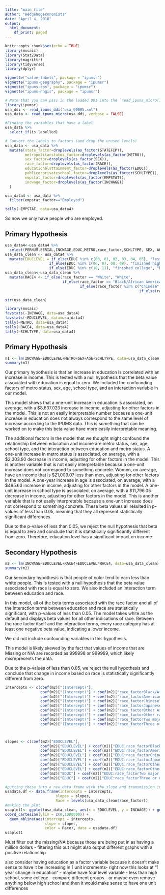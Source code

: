 ```yaml
---
title: "main file"
author: "Hedgehogeconomists"
date: "April 4, 2018"
output:
  html_document:
    df_print: paged
---
```


```r
knitr::opts_chunk$set(echo = TRUE)
library(mosaic)
library(Stat2Data)
library(magrittr)
library(tidyverse)
library(dplyr)
```

```r
vignette("value-labels", package = "ipumsr")
vignette("ipums-geography", package = "ipumsr")
vignette("ipums-cps", package = "ipumsr")
vignette("ipums-nhgis", package = "ipumsr")
```

```r
# Note that you can pass in the loaded DDI into the `read_ipums_micro()`
library(ipumsr)
usa_ddi <- read_ipums_ddi("usa_00005.xml")
usa_data <- read_ipums_micro(usa_ddi, verbose = FALSE)

#Finding the variables that have a label
usa_data %>%
  select_if(is.labelled)

# Convert the labels to factors (and drop the unused levels)
usa_data <- usa_data %>%
  mutate(state_factor=droplevels(as_factor(STATEFIP)),
         metropolitanstatus_factor=droplevels(as_factor(METRO)),
         sex_factor=droplevels(as_factor(SEX)),
         race_factor=droplevels(as_factor(RACE)),
         educationalattainment_factor=droplevels(as_factor(EDUC)),
         publicorprivateschool_factor=droplevels(as_factor(SCHLTYPE)),
         empstat_factor=droplevels(as_factor(EMPSTAT)),
         incwage_factor=droplevels(as_factor(INCWAGE))
  )
```


```r
usa_data4 <- usa_data %>%
  filter(empstat_factor=="Employed")
```



```r
tally(~EMPSTAT, data=usa_data4)
```
So now we only have people who are employed. 

## Primary Hypothesis

```r
usa_data4<-usa_data4 %>%
  select(PERNUM,SERIAL,INCWAGE,EDUC,METRO,race_factor,SCHLTYPE, SEX, AGE)
usa_data_clean <- usa_data4 %>%
  mutate(EDUCLEVEL = if_else(EDUC %in% c(00, 01, 02, 03, 04, 05), "less than high school",
                 	if_else(EDUC %in% c(06, 07, 08, 09), "finished high school",
                 	if_else(EDUC %in% c(10, 11), "finished college", "NA"))))
usa_data_clean<-usa_data_clean %>%
  mutate(RACE4 <- if_else(race_factor == "White", "White",
                          if_else(race_factor == "Black/African American/Negro", "Black",
                                  if_else(race_factor %in% c("Chinese", "Japanese", "Other Asian or Pacific Islander"), "Asian", 
                                                             if_else(race_factor %in% c("American Indian or Alaska Native", "Other race, nec", "Two major races", "Three or more major races"), "Other", NA)))))
```

```r
str(usa_data_clean)
```

```r
library(mosaic)
favstats(~INCWAGE, data=usa_data4)
favstats(~EDUCLEVEL, data=usa_data4)
tally(~METRO, data=usa_data4)
tally(~RACE4, data=usa_data4)
tally(~SCHLTYPE, data=usa_data4)
```

## Primary Hypothesis

```r
m1 <- lm(INCWAGE~EDUCLEVEL+METRO+SEX+AGE+SCHLTYPE, data=usa_data_clean)
summary(m1)
```

Our primary hypothesis is that an increase in education is correlated with an increase in income. This is tested with a null hypothesis that the beta value associated with education is equal to zero. We included the confounding factors of metro status, sex, age, school type, and an interaction variable in our model.

This model shows that a one-unit increase in education is associated, on average, with a $8,637.023 increase in income, adjusting for other factors in the model. This is not an easily interpretable number because a one-unit increase in education does not always correspond to the same level of increase according to the IPUMS data. This is something that can be worked on to make this beta value have more easily interpretable meaning.

The additional factors in the model that we thought might confound the relationship between education and income are metro status, sex, age, school type, and the interaction between education and metro status.
A one-unit increase in metro status is associated, on average, with a $2,303.90 decrease in income, adjusting for other factors in the model. This is another variable that is not easily interpretable because a one-unit increase does not correspond to something concrete.
Women, on average, have an income that is $21,009.07 less than men, adjusting for other factors in the model.
A one-year increase in age is associated, on average, with a $485.63 increase in income, adjusting for other factors in the model.
A one-unit increase in school type is associated, on average, with a $11,796.05 decrease in income, adjusting for other factors in the model. This is another variable that is not easily interpretable because a one-unit increase does not correspond to something concrete.
These beta values all resulted in p-values of less than 0.05, meaning that they all represent statistically significant differences.

Due to the p-value of less than 0.05, we reject the null hypothesis that beta is equal to zero and conclude that it is statistically significantly different from zero. Therefore, education level has a significant impact on income.

## Secondary Hypothesis
```r
m2 <- lm(INCWAGE~EDUCLEVEL+RACE4+EDUCLEVEL*RACE4, data=usa_data_clean)
summary(m2)
```

Our secondary hypothesis is that people of color tend to earn less than white people. This is tested with a null hypothesis that the beta value associated with race is equal to zero. We also included an interaction term between education and race.

In this model, all of the beta terms associated with the race factor and all of the interaction terms between education and race are statistically significant, with p-values of less than 0.05. The model takes white as the default and displays beta values for all other indications of race. Between the race factor itself and the interaction terms, every race category has at least one negative beta value, indicating a lower income.

We did not include confounding variables in this hypothesis.

This model is likely skewed by the fact that values of income that are Missing or N/A are recorded as 999998 or 999999, which likely misrepresents the data.

Due to the p-values of less than 0.05, we reject the null hypothesis and conclude that change in income based on race is statistically significantly different from zero.

```r
intercepts <- c(coef(m2)["(Intercept)"],
                coef(m2)["(Intercept)"] + coef(m2)["race_factorBlack/African American/Negro"],
                coef(m2)["(Intercept)"] + coef(m2)["race_factorAmerican Indian or Alaska Native"],
                coef(m2)["(Intercept)"] + coef(m2)["race_factorChinese"],
                coef(m2)["(Intercept)"] + coef(m2)["race_factorJapanese"],
                coef(m2)["(Intercept)"] + coef(m2)["race_factorOther Asian or Pacific Islander"],
                coef(m2)["(Intercept)"] + coef(m2)["race_factorOther race, nec"],
                coef(m2)["(Intercept)"] + coef(m2)["race_factorTwo major races"],
                coef(m2)["(Intercept)"] + coef(m2)["race_factorThree or more major races"])



slopes <- c(coef(m2)["EDUCLEVEL"],
                coef(m2)["EDUCLEVEL"] + coef(m2)["EDUC:race_factorBlack/African American/Negro"],
                coef(m2)["EDUCLEVEL"] + coef(m2)["EDUC:race_factorAmerican Indian or Alaska Native"],
                coef(m2)["EDUCLEVEL"] + coef(m2)["EDUC:race_factorChinese"],
                coef(m2)["EDUCLEVEL"] + coef(m2)["EDUC:race_factorJapanese"],
                coef(m2)["EDUCLEVEL"] + coef(m2)["EDUC:race_factorOther Asian or Pacific Islander"],
                coef(m2)["EDUCLEVEL"] + coef(m2)["EDUC:race_factorOther race, nec"],
                coef(m2)["EDUC"] + coef(m2)["EDUC:race_factorTwo major races"],
                coef(m2)["EDUC"] + coef(m2)["EDUC:race_factorThree or more major races"])

#putting these into a new data frame with the slope and transmission indicator variable
usadata.df <- data.frame(intercepts = intercepts,
                       slopes = slopes,
                       Race = levels(usa_data_clean$race_factor))
#making the plot
usaplot1<- ggplot(usa_data_clean, aes(x = EDUCLEVEL, y = INCWAGE)) + geom_point(color="grey", alpha = .1) + labs( x= 'EDUCLEVEL', y='Income and Wage (Dollars)') +
coord_cartesian(ylim = c(0,1000000)) + 
  geom_abline(aes(intercept = intercepts, 
                  slope = slopes, 
                  color = Race), data = usadata.df)
usaplot1

```

Must filter out the missing/NA because those are being put in as having a million dollars - filtering this out might also output different graphs with a positive relationship 

also consider having education as a factor variable because it doesn't make sense to have it be increasing in 1 unit increments- right now this looks at "1 year change in education" - maybe have four level variable - less than high school, some college - compare different groups - or maybe even remove anything below high school and then it would make sense to have one unit differences 